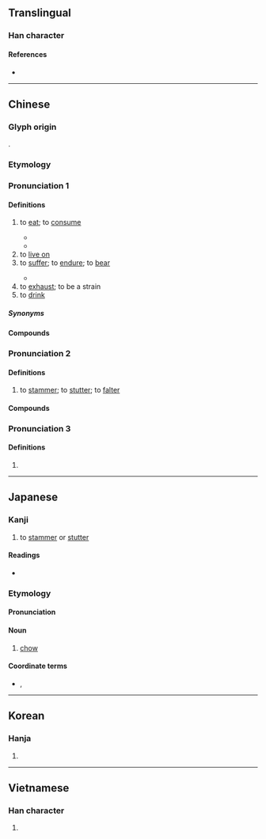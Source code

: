 {{also|喫}}
{{character info/new}}
==Translingual==
{{stroke order}}

===Han character===
{{Han char|rn=30|rad=口|as=03|sn=6|four=68017|canj=RON|ids=⿰口乞}}

====References====
* {{Han ref|kx=0174.170|dkj=03280|dj=0387.100|hdz=10579.050|uh=5403|ud=21507|bh=A659|bd=42585}}

----

==Chinese==

===Glyph origin===
{{Han etym}}
{{Han compound|口|乞|ls=psc|c1=s|c2=p}}.

===Etymology===
{{rfe|zh|how are the different pronunciations related? to stutter > to eat one's sounds (Schuessler, 2007)? STEDT seems to relate "to eat" to *m-dz(y)a-k/n/t/s (EAT / FOOD / FEED / RICE)}}

===Pronunciation 1===
{{zh-forms|t2=喫}}
{{zh-pron
|m=chī
|m-s=ci2
|c=hek3
|c-t=hiak1
|g=qiah6
|g_note=Often written as {{lang|zh|喫}}
|j=ceh4
|mn=xm,qz,zz:khit/xm:khek/qz:khiak
|w=4qiq
|x=qia6
|mc=
|ma=y
|cat=v
}}

====Definitions====
{{zh-hanzi}}

# to [[eat]]; to [[consume]]
#: {{zh-x|他 很 喜歡 吃飯。|He loves to '''eat'''.}}
#: {{zh-x|你 吃飯 了 嗎？|Have you eaten? (also a greeting)}}
#* {{zh-x|你 吃 過 飯 嗎？|Have you eaten? (also a greeting)}}
#* {{zh-x|儂 飯 吃 過 了 𠲎？|Have you eaten? (also a greeting)|SH}}
# to [[live on]]
# to [[suffer]]; to [[endure]]; to [[bear]]
#: {{zh-x|吃苦|to endure hardship}}
#: {{zh-x|吃虧|to suffer losses, to be at a disadvantage}}
#* {{zh-x|他 胸口 吃 了 一 槍。|He '''took''' a bullet in the chest.}}
# to [[exhaust]]; to be a strain
# to [[drink]]

=====Synonyms=====
{{zh-dial}}
{{zh-dial|喝}}

====Compounds====
{{zh-der|吃白飯|吃白眼|吃敗仗|吃飽|吃飽了撐的|吃閉門羹|吃不到|吃不得|吃不動|吃不慣|吃不好|吃不開|吃不來|吃不了，兜著走|吃不了|吃不起|吃不上|吃不透|吃不下|吃不消|吃不住|吃茶|吃吃喝喝|吃醋|吃大鍋飯|吃刀|吃得開|吃得苦中苦，方為人上人|吃得來|吃得了|吃得下|吃得消|吃得住|吃掉|吃定心丸|吃豆腐|吃獨食|吃兒|吃耳光|吃飯|吃乾醋|吃乾飯|吃功夫|吃官司|吃管子|吃慣|吃好|吃喝兒|吃喝嫖賭|吃喝玩樂|吃黑棗兒|吃後悔藥|吃花酒|吃皇糧|吃回扣|吃回頭草|吃葷|吃貨|吃緊|吃勁|吃驚|吃酒|吃開口飯|吃糠咽菜|吃客|吃空額|吃苦|吃苦頭|吃虧|吃勞保|吃老本|吃纍|吃裏爬外|吃力|吃零食|吃零嘴|吃碼頭|吃悶虧|吃膩|吃偏飯|吃槍藥|吃槍子|吃青|吃青春飯|吃請|吃人家的嘴軟，拿人家的手短|吃軟不吃硬|吃軟飯|吃傷|吃商品糧|吃食|吃食堂|吃水|吃水不忘掘井人|吃素|吃透|吃席|吃喜酒|吃閒飯|吃現成飯|吃相|吃香|吃小虧，占大便宜|吃小灶|吃心|吃鴨蛋|吃啞巴虧|吃一驚|吃一塹，長一智|吃贓|吃齋|吃著碗裏，望著鍋裏|吃重|吃主|吃住|吃租|吃嘴|吃罪|街頭小吃|吃口|吃味兒|吃板刀麵|吃葷飯|吃香喝辣|一魚兩吃|吃糧|吃太平飯|吃燒餅|吃十方|吃寡醋|吃人兒的|吃醋爭風|天狗吃月|吃眼前虧|吃瓦片兒|吃受|吃大戶|吃錯藥|吃交|吃掛絡兒|中吃|吃法|吃寡酒|叫吃|吃館子|倒吃甘蔗|吃火鍋|坐吃山空|吃閒話|吃釘子|吃醋撚酸|吃癟|吃不服|吃賠賬|吃盡當光|吃齋唸佛|吃夜草|吃案|吃喝不分|吃一看二|吃藥|大吃大喝|吃勞金|吞吃|吃私|吃土|吃排頭|吃空茶|吃傷了|吃了秤砣|吃苦耐勞|吃啞吧虧|吃敲才|吃地面|幫狗吃食|吃床腿|吃飯傢伙|坐吃山崩|吃飛醋|幫虎吃食|吃辣麵|吃得光|吃水線|小吃|一雞三吃|吃喜|吃洋飯|吃自來食|吃白食|寅吃卯糧|吃拜拜|吃排落|好吃懶做|好吃|吃惱|夯吃|不吃虧|吃自在飯|吃生活|大吃大嚼|大吃一驚|大吃|吃醋拈酸|吃得|吃舊鍋粥|吃大項|吃人|吃飯防噎|吃煙|吃現成|吃螺絲|少吃無著|吃墨船兒|吃飯家伙|吃裡爬外|吃裡扒外|吃衙門飯|吃紅|吃碰|吃棒|吃本|吃子孫飯|吃味|吃到飽|吃偏食|吃人蟲|吃牌|吃釘板|吃合家歡|吃教|吃死飯|吃犒勞|吃派飯|偷吃|嘴吃屎|吃冤枉|狗吃屎|死吃死嚼|撩蜂吃螫|白吃白住|混吃混玩|搶生吃|應卯吃糧|放牛吃草|禮教吃人|白吃白喝|爭鋒吃醋|百吃不厭|手面賺吃|白吃|生吃|爭風吃醋|獨吃自痾|狗吃熱屎|添案小吃|拈酸吃醋|混飯吃|抹嘴吃|暗吃一驚|濫吃濫用|搪酒吃|狼吃幞頭|穩吃三注|零吃|自找苦吃|貪吃|黑吃黑|討吃|通吃|老大吃驚|靠山吃山|自討苦吃|賞口飯吃|貪吃懶做|蟲吃牙}}

===Pronunciation 2===
{{zh-forms}}
{{zh-pron
|m=吃,2a=y
|m-s=
|c=hek3,gat1
|mn=xm,qz:gut
|dial=n
|mc=y
|oc=y
|ma=y
|cat=v
}}

====Definitions====
{{zh-hanzi}}

# to [[stammer]]; to [[stutter]]; to [[falter]]
#: {{zh-x|口吃|to stammer, to stutter}}

====Compounds====
{{zh-der|fold=1|口吃|吃口令|吃子|蹇吃|鄧艾吃}}

===Pronunciation 3===
{{zh-forms}}
{{zh-pron
|m=qī,jí,1nb=Mainland,2nb=Taiwan
|c=hat1
|mn=xm,qz:khit
|dial=n
|ma=y
|cat=
}}

====Definitions====
{{zh-hanzi}}

# {{zh-only|吃吃|qīqī}}

{{zh-cat|Beginning}}

----

==Japanese==

===Kanji===
{{ja-kanji|grade=|rs=口03}}

# to [[stammer]] or [[stutter]]

====Readings====
* {{ja-readings|goon=こち|kanon=きつ|kun=ども-る}}

===Etymology===
{{bor|ja|cmn|吃|tr=chī|sort=ちー}}
{{ja-kanjitab|ちー|yomi=irr}}

====Pronunciation====
{{ja-pron|yomi=irr|チー}}

====Noun====
{{ja-noun|チー}}

# {{lb|ja|mahjong|sort=ちー}} [[chow]]

====Coordinate terms====
* {{ja-r|碰|ポン}}, {{ja-r|槓|カン}}

----

==Korean==

===Hanja===
{{ko-hanja|hangeul=흘|rv=heul|mr=hŭl}}

# {{defn|lang=ko|sort=口03}}

----

==Vietnamese==

===Han character===
{{vi-hantu|[[khật]], [[hấc]], [[hất]], [[hớt]], [[ngát]], [[ngặt]], [[ngật]], [[ực]], [[cật]]|rs=口03}}

# {{defn|lang=vi|sort=口03}}